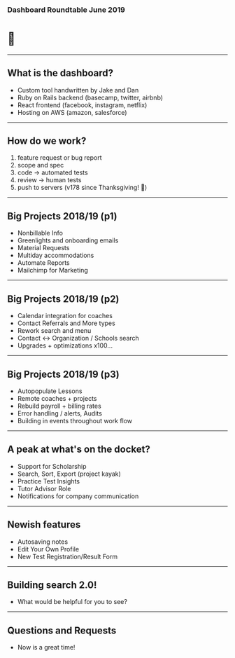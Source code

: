 ### Dashboard Roundtable June 2019

# 🎊

---

## What is the dashboard?

- Custom tool handwritten by Jake and Dan
- Ruby on Rails backend (basecamp, twitter, airbnb)
- React frontend (facebook, instagram, netflix)
- Hosting on AWS (amazon, salesforce)

---

## How do we work?

1. feature request or bug report
1. scope and spec
1. code -> automated tests
1. review -> human tests
1. push to servers (v178 since Thanksgiving! 🦃)

---

## Big Projects 2018/19 (p1)

- Nonbillable Info
- Greenlights and onboarding emails
- Material Requests
- Multiday accommodations
- Automate Reports
- Mailchimp for Marketing

---

## Big Projects 2018/19 (p2)

- Calendar integration for coaches
- Contact Referrals and More types
- Rework search and menu
- Contact <-> Organization / Schools search
- Upgrades + optimizations x100...

---

## Big Projects 2018/19 (p3)

- Autopopulate Lessons
- Remote coaches + projects
- Rebuild payroll + billing rates
- Error handling / alerts, Audits
- Building in events throughout work flow

---

## A peak at what's on the docket?

- Support for Scholarship
- Search, Sort, Export (project kayak)
- Practice Test Insights
- Tutor Advisor Role
- Notifications for company communication

---

## Newish features

- Autosaving notes
- Edit Your Own Profile
- New Test Registration/Result Form

---

## Building search 2.0!

- What would be helpful for you to see?

---

## Questions and Requests

- Now is a great time!
